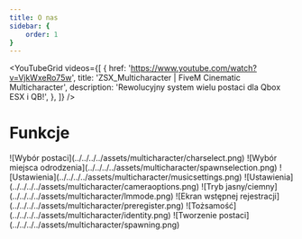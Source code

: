 ```yaml
---
title: O nas
sidebar: {
    order: 1
}
---
```


<YouTubeGrid
    videos={[
        {
            href: 'https://www.youtube.com/watch?v=VjkWxeRo75w',
            title: 'ZSX_Multicharacter | FiveM Cinematic Multicharacter',
            description: 'Rewolucyjny system wielu postaci dla Qbox ESX i QB!',
        },
    ]}
/>

# Funkcje


<CardGrid>
  <Card title="Wybór postaci" icon="open-book">
    ![Wybór postaci](../../../../assets/multicharacter/charselect.png)
  </Card>
  <Card title="Wybór miejsca odrodzenia" icon="information">
     ![Wybór miejsca odrodzenia](../../../../assets/multicharacter/spawnselection.png)
  </Card>
   <Card title="Ustawienia muzyki" icon="setting">
    ![Ustawienia](../../../../assets/multicharacter/musicsettings.png)
  </Card>
   <Card title="Ustawienia kamery" icon="setting">
    ![Ustawienia](../../../../assets/multicharacter/cameraoptions.png)
  </Card>
   <Card title="Tryb jasny/ciemny" icon="information">
   ![Tryb jasny/ciemny](../../../../assets/multicharacter/lmmode.png)
  </Card>
   <Card title="Ekran wstępnej rejestracji" icon="information">
    ![Ekran wstępnej rejestracji](../../../../assets/multicharacter/preregister.png)
  </Card>
    <Card title="Tożsamość" icon="information">
    ![Tożsamość](../../../../assets/multicharacter/identity.png)
  </Card>
    <Card title="Po stworzeniu postaci" icon="information">
    ![Tworzenie postaci](../../../../assets/multicharacter/spawning.png)
    </Card>

</CardGrid>
